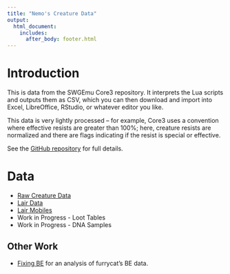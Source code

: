 ```yaml
---
title: "Nemo's Creature Data"
output:
  html_document:
    includes:
      after_body: footer.html
---
```


# Introduction

This is data from the SWGEmu Core3 repository. It interprets the Lua scripts and outputs them as CSV, which you can then download and import into Excel, LibreOffice, RStudio, or whatever editor you like.

This data is very lightly processed -- for example, Core3 uses a convention where effective resists are greater than 100%; here, creature resists are normalized and there are flags indicating if the resist is special or effective.

See the [GitHub repository](https://github.com/bholten/swg_creatures) for full details.

# Data

- [Raw Creature Data](creature_data.html)
- [Lair Data](lairs.html)
- [Lair Mobiles](lair_mobiles.html)
- Work in Progress - Loot Tables
- Work in Progress - DNA Samples

## Other Work

- [Fixing BE](https://bholten.github.io/fixingbe/) for an analysis of furrycat's BE data.